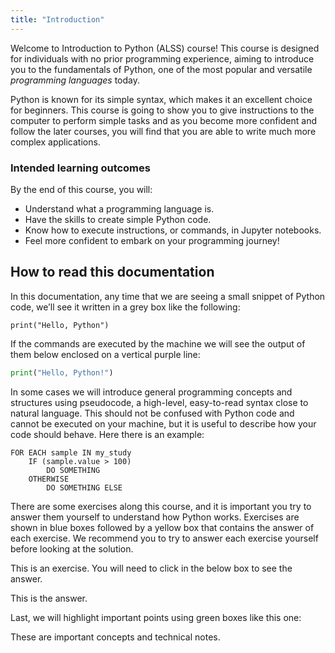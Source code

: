 ```yaml
---
title: "Introduction"
---
```


Welcome to Introduction to Python (ALSS) course! This course is designed for individuals with no prior programming experience, aiming to introduce you to the fundamentals of Python, one of the most popular and versatile *programming languages* today.

Python is known for its simple syntax, which makes it an excellent choice for beginners. This course is going to show you to give instructions to the computer to perform simple tasks and as you become more confident and follow the later courses, you will find that you are able to write much more complex applications.


### Intended learning outcomes

By the end of this course, you will:

- Understand what a programming language is.
- Have the skills to create simple Python code.
- Know how to execute instructions, or commands, in Jupyter notebooks.
- Feel more confident to embark on your programming journey!


## How to read this documentation

In this documentation, any time that we are seeing a small snippet of Python code, we'll see it written in a grey box like the following:

```.python
print("Hello, Python")
```

If the commands are executed by the machine we will see the output of them below enclosed on a vertical purple line:

```python
print("Hello, Python!")
```


In some cases we will introduce general programming concepts and structures using pseudocode, a high-level, easy-to-read syntax close to natural language. This should not be confused with Python code and cannot be executed on your machine, but it is useful to describe how your code should behave. Here there is an example:
```
FOR EACH sample IN my_study
    IF (sample.value > 100)
        DO SOMETHING
    OTHERWISE
        DO SOMETHING ELSE
```


There are some exercises along this course, and it is important you try to answer them yourself to understand how Python works. Exercises are shown in blue boxes followed by a yellow box that contains the answer of each exercise. We recommend you to try to answer each exercise yourself before looking at the solution. 

::: {#exampleN .callout-note icon=false title='Exercise'}
This is an exercise. You will need to click in the below box to see the answer.
:::

::: {#answerN .callout-caution icon=false title='Answer (click to open)' collapse="true"}
This is the answer.
:::

Last, we will highlight important points using green boxes like this one:

::: {#keypointsN .callout-tip icon=false title='Important points'}
These are important concepts and technical notes.
:::

